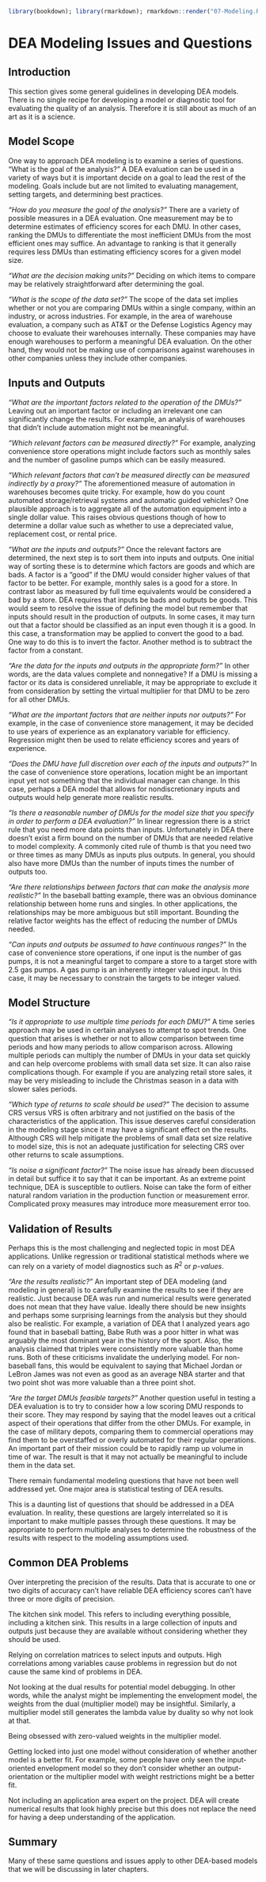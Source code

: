 ```r
library(bookdown); library(rmarkdown); rmarkdown::render("07-Modeling.Rmd", "pdf_book")
```

# DEA Modeling Issues and Questions

## Introduction

This section gives some general guidelines in developing \index{Data envelopment analysis!modeling} DEA models. There is no single recipe for developing a model or diagnostic tool for evaluating the quality of an analysis. Therefore it is still about as much of an art as it is a science.

## Model Scope

One way to approach \index{Data envelopment analysis!modeling}  DEA modeling is to examine a series of questions. "What is the goal of the analysis?" A \index{Data envelopment analysis!evaluation}  DEA evaluation can be used in a variety of ways but it is important decide on a goal to lead the rest of the modeling. Goals include but are not limited to evaluating management, setting targets, and determining best practices.

*"How do you measure the goal of the analysis?"* There are a variety of possible measures in a \index{Data envelopment analysis!evaluation} DEA evaluation. One measurement may be to determine estimates of efficiency scores for each DMU. In other cases, ranking the DMUs to differentiate the most inefficient DMUs from the most efficient ones may suffice. An advantage to ranking is that it generally requires less DMUs than estimating efficiency scores for a given model size.

*"What are the decision making units?"* Deciding on which items to compare may be relatively straightforward after determining the goal.

*"What is the scope of the data set?"* The scope of the data set implies whether or not you are comparing DMUs within a single company, within an industry, or across industries. For example, in the area of warehouse evaluation, a company such as AT&T or the Defense Logistics Agency may choose to evaluate their warehouses internally. These companies may have enough warehouses to perform a meaningful DEA evaluation. On the other hand, they would not be making use of comparisons against warehouses in other companies unless they include other companies.

## Inputs and Outputs

*"What are the important factors related to the operation of the DMUs?"* Leaving out an important factor or including an irrelevant one can significantly change the results. For example, an analysis of warehouses that didn't include automation might not be meaningful.

*"Which relevant factors can be measured directly?"* For example, analyzing convenience store operations might include factors such as monthly sales and the number of gasoline pumps which can be easily measured.

*"Which relevant factors that can't be measured directly can be measured indirectly by a proxy?"* The aforementioned measure of automation in warehouses becomes quite tricky. For example, how do you count automated storage/retrieval systems and automatic guided vehicles? One plausible approach is to aggregate all of the automation equipment into a single dollar value. This raises obvious questions though of how to determine a dollar value such as whether to use a depreciated value, replacement cost, or rental price.

*"What are the inputs and outputs?"* Once the relevant factors are determined, the next step is to sort them into inputs and outputs. One initial way of sorting these is to determine which factors are goods and which are bads. A factor is a "good" if the DMU would consider higher values of that factor to be better. For example, monthly sales is a good for a store. In contrast labor as measured by full time equivalents would be considered a bad by a store. DEA requires that inputs be bads and outputs be goods. This would seem to resolve the issue of defining the model but remember that inputs should result in the production of outputs. In some cases, it may turn out that a factor should be classified as an input even though it is a good. In this case, a transformation may be applied to convert the good to a bad. One way to do this is to invert the factor. Another method is to subtract the factor from a constant.

*"Are the data for the inputs and outputs in the appropriate form?"* In other words, are the data values complete and nonnegative? If a DMU is missing a factor or its data is considered unreliable, it may be appropriate to exclude it from consideration by setting the virtual multiplier for that DMU to be zero for all other DMUs.

*"What are the important factors that are neither inputs nor outputs?"* For example, in the case of convenience store management, it may be decided to use years of experience as an explanatory variable for efficiency. Regression might then be used to relate efficiency scores and years of experience.

*"Does the DMU have full discretion over each of the inputs and outputs?"* In the case of convenience store operations, location might be an important input yet not something that the individual manager can change. In this case, perhaps a DEA model that allows for nondiscretionary inputs and outputs would help generate more realistic results.

*"Is there a reasonable number of DMUs for the model size that you specify in order to perform a DEA evaluation?"* In linear regression there is a strict rule that you need more data points than inputs. Unfortunately in DEA there doesn't exist a firm bound on the number of DMUs that are needed relative to model complexity. A commonly cited rule of thumb is that you need two or three times as many DMUs as inputs plus outputs. In general, you should also have more DMUs than the number of inputs times the number of outputs too.

*"Are there relationships between factors that can make the analysis more realistic?"* In the baseball batting example, there was an obvious dominance relationship between home runs and singles. In other applications, the relationships may be more ambiguous but still important. Bounding the relative factor weights has the effect of reducing the number of DMUs needed.

*"Can inputs and outputs be assumed to have continuous ranges?"* In the case of convenience store operations, if one input is the number of gas pumps, it is not a meaningful target to compare a store to a target store with 2.5 gas pumps. A gas pump is an inherently integer valued input. In this case, it may be necessary to constrain the targets to be integer valued.

## Model Structure

*"Is it appropriate to use multiple time periods for each DMU?"* A time series approach may be used in certain analyses to attempt to spot trends. One question that arises is whether or not to allow comparison between time periods and how many periods to allow comparison across. Allowing multiple periods can multiply the number of DMUs in your data set quickly and can help overcome problems with small data set size. It can also raise complications though. For example if you are analyzing retail store sales, it may be very misleading to include the Christmas season in a data with slower sales periods.

*"Which type of returns to scale should be used?"* The decision to assume CRS versus VRS is often arbitrary and not justified on the basis of the characteristics of the application. This issue deserves careful consideration in the modeling stage since it may have a significant effect on the results. Although CRS will help mitigate the problems of small data set size relative to model size, this is not an adequate justification for selecting CRS over other returns to scale assumptions.

*"Is noise a significant factor?"* The noise issue has already been discussed in detail but suffice it to say that it can be important. As an extreme point technique, DEA is susceptible to outliers. Noise can take the form of either natural random variation in the production function or measurement error. Complicated proxy measures may introduce more measurement error too.

## Validation of Results

Perhaps this is the most challenging and neglected topic in most DEA applications. Unlike regression or traditional statistical methods where we can rely on a variety of model diagnostics such as $R^2$ or *p-values*.

*"Are the results realistic?"* An important step of DEA modeling (and modeling in general) is to carefully examine the results to see if they are realistic. Just because DEA was run and numerical results were generated does not mean that they have value. Ideally there should be new insights and perhaps some surprising learnings from the analysis but they should also be realistic. For example, a variation of DEA that I analyzed years ago found that in baseball batting, Babe Ruth was a poor hitter in what was arguably the most dominant year in the history of the sport. Also, the analysis claimed that triples were consistently more valuable than home runs. Both of these criticisms invalidate the underlying model. For non-baseball fans, this would be equivalent to saying that Michael Jordan or LeBron James was not even as good as an average NBA starter and that two point shot was more valuable than a three point shot.

*"Are the target DMUs feasible targets?"* Another question useful in testing a DEA evaluation is to try to consider how a low scoring DMU responds to their score. They may respond by saying that the model leaves out a critical aspect of their operations that differ from the other DMUs. For example, in the case of military depots, comparing them to commercial operations may find them to be overstaffed or overly automated for their regular operations. An important part of their mission could be to rapidly ramp up volume in time of war. The result is that it may not actually be meaningful to include them in the data set.

There remain fundamental modeling questions that have not been well addressed yet. One major area is statistical testing of DEA results.

This is a daunting list of questions that should be addressed in a DEA evaluation. In reality, these questions are largely interrelated so it is important to make multiple passes through these questions. It may be appropriate to perform multiple analyses to determine the robustness of the results with respect to the modeling assumptions used.

## Common DEA Problems

Over interpreting the precision of the results. Data that is accurate to one or two digits of accuracy can't have reliable DEA efficiency scores can't have three or more digits of precision.

The kitchen sink model. This refers to including everything possible, including a kitchen sink. This results in a large collection of inputs and outputs just because they are available without considering whether they should be used.

Relying on correlation matrices to select inputs and outputs. High correlations among variables cause problems in regression but do not cause the same kind of problems in DEA.

Not looking at the dual results for potential model debugging. In other words, while the analyst might be implementing the envelopment model, the weights from the dual (multiplier model) may be insightful. Similarly, a multiplier model still generates the lambda value by duality so why not look at that.

Being obsessed with zero-valued weights in the multiplier model.

Getting locked into just one model without consideration of whether another model is a better fit. For example, some people have only seen the input-oriented envelopment model so they don't consider whether an output-orientation or the multiplier model with weight restrictions might be a better fit.

Not including an application area expert on the project. DEA will create numerical results that look highly precise but this does not replace the need for having a deep understanding of the application.

## Summary

Many of these same questions and issues apply to other DEA-based models that we will be discussing in later chapters.
